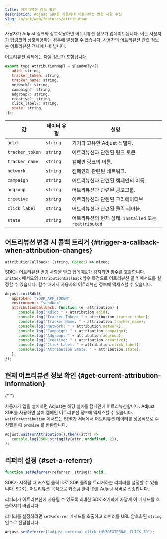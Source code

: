```yaml
---
title: 어트리뷰션 정보 확인
description: Adjust SDK를 사용하여 어트리뷰션 변경 사항 수신
slug: ko/sdk/web/features/attribution
---
```


사용자가 Adjust 링크와 상호작용하면 어트리뷰션 정보가 업데이트됩니다. 이는 사용자가 [딥링크](https://help.adjust.com/ko/article/deep-links)와 상호작용하는 경우에 발생할 수 있습니다. 사용자의 어트리뷰션 관련 정보는 어트리뷰션 객체에 나타납니다.

어트리뷰션 객체에는 다음 정보가 포함됩니다.

<CodeBlock title="인터페이스 선언">

```js
export type AttributionMapT = $ReadOnly<{|
   adid: string,
   tracker_token: string,
   tracker_name: string,
   network?: string,
   campaign?: string,
   adgroup?: string,
   creative?: string,
   click_label?: string,
   state: string,
|}>;
```

</CodeBlock>

| 값              | 데이터 유형 | 설명                                                                                |
| --------------- | ----------- | ----------------------------------------------------------------------------------- |
| `adid`          | `string`    | 기기의 고유한 Adjust 식별자.                                                        |
| `tracker_token` | `string`    | 어트리뷰션과 관련된 링크 토큰.                                                      |
| `tracker_name`  | `string`    | 캠페인 링크의 이름.                                                                 |
| `network`       | `string`    | 캠페인과 관련된 네트워크.                                                           |
| `campaign`      | `string`    | 어트리뷰션과 관련된 캠페인의 이름.                                                  |
| `adgroup`       | `string`    | 어트리뷰션과 관련된 광고그룹.                                                       |
| `creative`      | `string`    | 어트리뷰션과 관련된 크리에이티브.                                                   |
| `click_label`   | `string`    | 어트리뷰션과 관련된 [클릭 레이블](https://help.adjust.com/ko/article/user-rewards). |
| `state`         | `string`    | 어트리뷰션의 현재 상태. `installed` 또는 `reattributed`                             |

## 어트리뷰션 변경 시 콜백 트리거 {#trigger-a-callback-when-attribution-changes}

<CodeBlock title="속성 선언">

```js
attributionCallback: (string, Object) => mixed;
```

</CodeBlock>

SDK는 어트리뷰션 변경 사항을 받고 업데이트가 감지되면 함수를 호출합니다. `initSdk` 메서드의 `attributionCallback` 함수 특정으로 어트리뷰션 콜백 메서드를 설정할 수 있습니다. 함수 내에서 사용자의 어트리뷰션 정보에 액세스할 수 있습니다.

```js
Adjust.initSdk({
   appToken: "YOUR_APP_TOKEN",
   environment: "sandbox",
   attributionCallback: function (e, attribution) {
      console.log("Adid: " + attribution.adid);
      console.log("Tracker Token: " + attribution.tracker_token);
      console.log("Tracker Name: " + attribution.tracker_name);
      console.log("Network: " + attribution.network);
      console.log("Campaign: " + attribution.campaign);
      console.log("Adgroup: " + attribution.adgroup);
      console.log("Creative: " + attribution.creative);
      console.log("Click Label: " + attribution.click_label);
      console.log("Attribution State: " + attribution.state);
   },
});
```

## 현재 어트리뷰션 정보 확인 {#get-current-attribution-information}

<MinorVersion
   changed="5.7.0"
   link="https://github.com/adjust/web_sdk/releases/tag/v5.7.0"
/>{" "}

사용자가 앱을 설치하면 Adjust는 해당 설치를 캠페인에 어트리뷰션합니다. Adjust SDK를 사용하면 설치 캠페인 어트리뷰션 정보에 액세스할 수 있습니다. `waitForAttribution` 메서드는 SDK가 서버에서 어트리뷰션 데이터를 성공적으로 수신했을 때 `promise` 를 반환합니다.

```js
Adjust.waitForAttribution().then((attr) =>
   console.log(JSON.stringify(attr, undefined, 2)),
);
```

## 리퍼러 설정 {#set-a-referrer}

<CodeBlock title="메서드 서명">

```js
function setReferrer(referrer: string): void;
```

</CodeBlock>

SDK가 시작될 때 커스텀 클릭 ID로 SDK 클릭을 트리거하는 리퍼러를 설정할 수 있습니다. SDK는 어트리뷰션 목적으로 커스텀 클릭 ID를 Adjust 서버로 전송합니다.

<Callout type="important">

리퍼러가 어트리뷰션에 사용될 수 있도록 최대한 SDK 초기화에 가깝게 이 메서드를 호출하시기 바랍니다.

</Callout>

리퍼러를 설정하려면 `setReferrer` 메서드를 호출하고 리퍼러를 URL 암호화된 `string` 인수로 전달합니다.

<CodeBlock highlight="adjust_external_click_id%3DEXTERNAL_CLICK_ID\">

```js
Adjust.setReferrer("adjust_external_click_id%3DEXTERNAL_CLICK_ID");
```

</CodeBlock>
